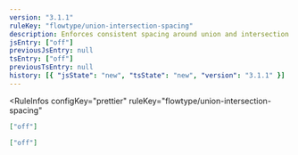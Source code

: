 ```yaml
---
version: "3.1.1"
ruleKey: "flowtype/union-intersection-spacing"
description: Enforces consistent spacing around union and intersection type separators (`|` and `&`)
jsEntry: ["off"]
previousJsEntry: null
tsEntry: ["off"]
previousTsEntry: null
history: [{ "jsState": "new", "tsState": "new", "version": "3.1.1" }]
---
```


<RuleInfos 
  configKey="prettier" 
  ruleKey="flowtype/union-intersection-spacing" 
>

```json
["off"]
```

```json
["off"]
```

</RuleInfos>
